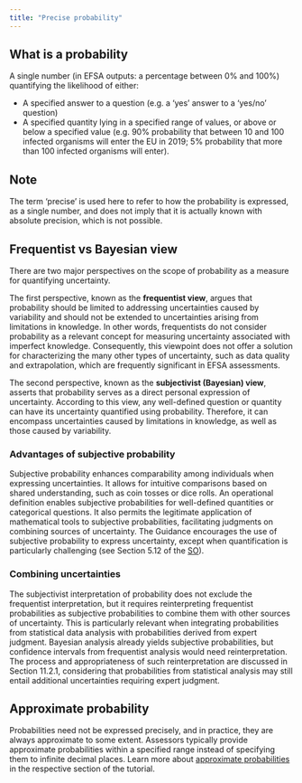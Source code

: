 ```yaml
---
title: "Precise probability"
---
```


## What is a probability

A single number (in EFSA outputs: a percentage between 0% and 100%) quantifying the likelihood of either: 

- A specified answer to a question (e.g. a 'yes' answer to a 'yes/no' question) 
- A specified quantity lying in a specified range of values, or above or below a specified value (e.g. 90% probability that between 10 and 100 infected organisms will enter the EU in 2019; 5% probability that more than 100 infected organisms will enter).

:::{.callout-note}
## Note

The term 'precise' is used here to refer to how the probability is expressed, as a single number, and does not imply that it is actually known with absolute precision, which is not possible.
:::

## Frequentist vs Bayesian view

There are two major perspectives on the scope of probability as a measure for quantifying uncertainty. 

The first perspective, known as the **frequentist view**, argues that probability should be limited to addressing uncertainties caused by variability and should not be extended to uncertainties arising from limitations in knowledge. In other words, frequentists do not consider probability as a relevant concept for measuring uncertainty associated with imperfect knowledge. Consequently, this viewpoint does not offer a solution for characterizing the many other types of uncertainty, such as data quality and extrapolation, which are frequently significant in EFSA assessments.

The second perspective, known as the **subjectivist (Bayesian) view**, asserts that probability serves as a direct personal expression of uncertainty. According to this view, any well-defined question or quantity can have its uncertainty quantified using probability. Therefore, it can encompass uncertainties caused by limitations in knowledge, as well as those caused by variability.

### Advantages of subjective probability

Subjective probability enhances comparability among individuals when expressing uncertainties. It allows for intuitive comparisons based on shared understanding, such as coin tosses or dice rolls. An operational definition enables subjective probabilities for well-defined quantities or categorical questions. It also permits the legitimate application of mathematical tools to subjective probabilities, facilitating judgments on combining sources of uncertainty. The Guidance encourages the use of subjective probability to express uncertainty, except when quantification is particularly challenging (see Section 5.12 of the [SO](https://doi.org/10.2903/j.efsa.2018.5122)).


### Combining uncertainties

The subjectivist interpretation of probability does not exclude the frequentist interpretation, but it requires reinterpreting frequentist probabilities as subjective probabilities to combine them with other sources of uncertainty. This is particularly relevant when integrating probabilities from statistical data analysis with probabilities derived from expert judgment. Bayesian analysis already yields subjective probabilities, but confidence intervals from frequentist analysis would need reinterpretation. The process and appropriateness of such reinterpretation are discussed in Section 11.2.1, considering that probabilities from statistical analysis may still entail additional uncertainties requiring expert judgment.

## Approximate probability

Probabilities need not be expressed precisely, and in practice, they are always approximate to some extent. Assessors typically provide approximate probabilities within a specified range instead of specifying them to infinite decimal places. Learn more about [approximate probabilities](expressions-approximate.qmd) in the respective section of the tutorial.


